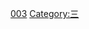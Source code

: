 {{整数
| nav_pre = Category:名数
| list name = [[:分類:名数|:分類:名数]]
| list = {{Numbers digits|3|namespace=:Category:名数}}
| num=3
}}
[[Category:名數|003]]
[[Category:三|Category:三]]